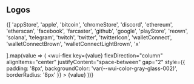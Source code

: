 

<Meta title="assets/Logos" />

<Title>Logos</Title>

## Logos

<wui-grid gridTemplateColumns="repeat(6, 1fr)" gap="4">
  {[
    'appStore',
    'apple',
    'bitcoin',
    'chromeStore',
    'discord',
    'ethereum',
    'etherscan',
    'facebook',
    'farcaster',
    'github',
    'google',
    'playStore',
    'reown',
    'solana',
    'telegram',
    'twitch',
    'twitter',
    'twitterIcon',
    'walletConnect',
    'walletConnectBrown',
    'walletConnectLightBrown',
    'x'

].map(value => (
<wui-flex
key={value}
flexDirection="column"
alignItems="center"
justifyContent="space-between"
gap="2"
style={{
        padding: '8px',
        backgroundColor: 'var(--wui-color-gray-glass-002)',
        borderRadius: '8px'
      }} >
<wui-icon color="default" size="lg" name={value}></wui-icon>
<wui-text variant="sm-regular" color="inverse" align="center">
{value}
</wui-text>
</wui-flex>
))}
</wui-grid>
